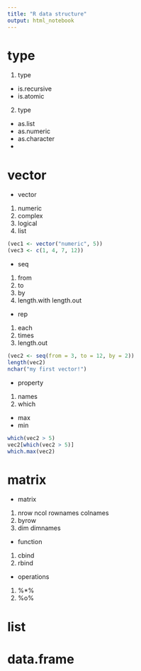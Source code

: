 ```yaml
---
title: "R data structure"
output: html_notebook
---
```


# type
1. type
 + is.recursive
 + is.atomic
2. type
 + as.list
 + as.numeric
 + as.character
 + 

# vector
+ vector
 1. numeric
 2. complex
 3. logical
 4. list
```r
(vec1 <- vector("numeric", 5))
(vec3 <- c(1, 4, 7, 12))
```
+ seq
 1. from
 2. to
 3. by
 4. length.with length.out
+ rep
 1. each
 2. times
 3. length.out
```r
(vec2 <- seq(from = 3, to = 12, by = 2))
length(vec2)
nchar("my first vector!")
```

+ property
 1. names
 2. which
  - max
  - min

```r
which(vec2 > 5)
vec2[which(vec2 > 5)]
which.max(vec2)
```

# matrix
+ matrix
 1. nrow ncol rownames colnames
 2. byrow
 3. dim dimnames
 
+ function
 1. cbind
 2. rbind
 
+ operations
 1. %*%
 2. %o%
 
# list

# data.frame
































